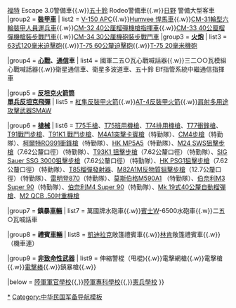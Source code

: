 {{Navbox
|name  = 中華民國憲兵軍備
|title = [[File:Logo of the Republic of China Military Police.svg |25px|中華民國憲兵軍徽]] [[中華民國憲兵]][[軍備]]

|image = [[File:Flag of the Republic of China Military Police.svg |100px|中華民國憲兵軍旗]] 
|group1 = '''[[警備車]]''' 
| list1 = [[福斯汽車|福斯]] [[大眾帕薩特|Passat]] 1.8T警備車{{.w}}[[福特汽車|福特]] Escape 3.0警備車{{.w}}[[五十鈴]] Rodeo警備車{{.w}}[[日野]] 警備大型客車
|group2 = '''[[裝甲車]]''' 
| list2 = [[V-150|V-150 APC]]{{.w}}[[悍馬 (軍用汽車)|Humvee 悍馬車]]{{.w}}[[CM-31裝甲車|CM-31輪型六輪裝甲人員運兵車]]{{.w}}[[雲豹裝甲車|CM-32 40公厘榴彈機槍指揮車]]{{.w}}[[雲豹裝甲車|CM-33 40公厘榴彈機槍裝步戰鬥車]]{{.w}}[[雲豹裝甲車|CM-34 30公厘機砲裝步戰鬥車]]
|group3 = '''[[火炮]]'''
| list3 =  [[63式120毫米迫擊砲]]{{.w}}[[T-75 60毫米迫擊砲|T-75 60公釐迫擊砲]]{{.w}}[[T-75 20毫米機砲]]

|group4 = '''[[心理戰|心戰]]、[[通信]]車''' 
| list4 = 國軍二五○瓦心戰喊話器{{.w}}三二○○瓦模組心戰喊話器{{.w}}衛星通信車、衛星多波道車、五十鈴 Elf指管系統中繼通信指揮車

|group5 = '''[[反坦克火箭筒]]<br>[[反坦克飛彈|單兵反坦克飛彈]]'''
| list5 = [[紅隼反裝甲火箭]]{{.w}}[[AT4反坦克火箭筒|AT-4反裝甲火箭]]{{.w}}[[肩射多用途攻擊武器|肩射多用途攻擊武器SMAW]] 

|group6 = '''[[槍械]]''' 
| list6 = [[T75手槍]]、[[T75班用機槍]]、[[T74排用機槍]]、[[T77衝鋒槍]]、[[T91戰鬥步槍]]、[[T91戰鬥步槍|T91K1 戰鬥步槍]]、[[M4卡賓槍|M4A1突擊卡賓槍]]（特勤隊）、[[CM4步槍]]（特勤隊）、[[柯爾特9毫米衝鋒槍|柯爾特RO991衝鋒槍]]（特勤隊）、[[HK MP5衝鋒枪|HK MP5A5]]（特勤隊）、[[M24狙擊步槍|M24 SWS狙擊步槍]]（7.62公釐口徑）（特勤隊）、[[T93狙擊步槍|T93K1 狙擊步槍]]（7.62公釐口徑）（特勤隊）、[[SIG SSG 3000狙擊步槍|SIG Sauer SSG 3000狙擊步槍]]（7.62公釐口徑）（特勤隊）、[[HK PSG1狙擊步槍|HK PSG1狙擊步槍]]（7.62公釐口徑）（特勤隊）、[[T85榴彈發射器]]、[[巴雷特M82狙擊步槍|M82A1M反物質狙擊步槍]]（12.7公釐口徑）（特勤隊）、[[雷明登870泵動式霰彈槍|雷明登870]]（特勤隊）、[[莫斯伯格500泵動式霰彈槍|莫斯伯格M590A1]]
（特勤隊）、[[伯奈利M3 Super 90霰彈槍|伯奈利M3 Super 90]]（特勤隊）、[[伯奈利M4 Super 90半自動霰彈槍|伯奈利M4 Super 90]]（特勤隊）、[[Mk 19自動榴彈發射器|Mk 19式40公釐自動榴彈槍]]、[[白朗寧M2重機槍|M2 QCB .50吋重機槍]]

|group7 = '''鎮暴[[車輛]]'''
| list7 =  萬國牌水砲車{{.w}}[[梅賽德斯-賓士|賓士]]W-6500水砲車{{.w}}二五○瓦喊話車

|group8 = '''禮賓[[車輛]]'''
| list8 = [[凱迪拉克]]敞篷禮賓車{{.w}}[[林肯汽車|林肯]]敞篷禮賓車{{.w}}{{Link-en|YAMAHA Royal Star 1300|Yamaha_Royal_Star_Venture}}（機車連）

|group9 = '''[[非致命性武器]]'''
| list9 = 伸縮警棍（甩棍){{.w}}電擊網槍{{.w}}電擊槍{{.w}}[[電槍|電擊棒]]{{.w}}鎮暴槍{{.w}}

|below =  [[中華民國陸軍軍官學校|陸軍軍官學校]]{{,}}[[陸軍專科學校]]{{,}}[[憲兵學校]]
}}<noinclude>

[[Category:中華民國憲兵|*]]
[[Category:中华民国军备导航模板]]
</noinclude>
